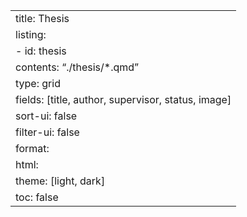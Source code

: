 ---
title: Thesis
listing:
  - id: thesis
    contents: "./thesis/*.qmd" 
    type: grid
    fields: [title, author, supervisor, status, image]
    sort-ui: false
    filter-ui: false
format: 
  html:
    theme: [light, dark] 
    toc: false 
---